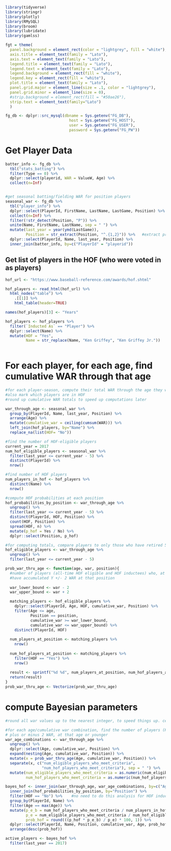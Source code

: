 ```r
library(tidyverse)
library(stringr)
library(plotly)
library(RMySQL)
library(broom)
library(lubridate)
library(gamlss)

fgt = theme(
  panel.background = element_rect(color = "lightgrey", fill = "white"),
  axis.title = element_text(family = "Lato"),
  axis.text = element_text(family = "Lato"),
  legend.title = element_text(family = "Lato"),
  legend.text = element_text(family = "Lato"),
  legend.background = element_rect(fill = "white"),
  legend.key = element_rect(fill = "white"),
  plot.title = element_text(family = "Lato"),
  panel.grid.major = element_line(size = .1, color = "lightgrey"),
  panel.grid.minor = element_line(size = 0),
  #strip.background = element_rect(fill = "#50ae26"),
  strip.text = element_text(family="Lato")
  )

fg_db <- dplyr::src_mysql(dbname = Sys.getenv("FG_DB"), 
                            host = Sys.getenv("FG_HOST"), 
                            user = Sys.getenv("FG_USER"),
                            password = Sys.getenv("FG_PW"))


```


# Get Player Data

```r

batter_info <- fg_db %>%
  tbl("stats_batting") %>%
  filter(Type == 0) %>%
  dplyr::select(playerid, WAR = ValueW, Age) %>%
  collect(n=Inf)


#get seasonal batting/fielding WAR for position players
seasonal_war <- fg_db %>%
  tbl("player_info") %>%
  dplyr::select(PlayerId, FirstName, LastName, LastGame, Position) %>%
  collect(n=Inf) %>%
  filter(!str_detect(Position, "P")) %>%
  unite(Name, FirstName, LastName, sep = " ") %>%
  mutate(last_year = year(ymd(LastGame)),
         Position = str_extract(Position, "^.{1,2}")) %>%   #extract primary position from dataset
  dplyr::select(PlayerId, Name, last_year, Position) %>%
  inner_join(batter_info, by=c("PlayerId" = "playerid")) 

```

## Get list of players in the HOF (who were voted in as players)

```r
hof_url <- "https://www.baseball-reference.com/awards/hof.shtml"

hof_players <- read_html(hof_url) %>%
  html_nodes("table") %>%
    .[[1]] %>%
    html_table(header=TRUE)

names(hof_players)[3] <- "Years"

hof_players <- hof_players %>%
  filter(`Inducted As` == "Player") %>%
  dplyr::select(Name) %>%
  mutate(HOF = "Yes",
         Name = str_replace(Name, "Ken Griffey", "Ken Griffey Jr."))
  
```


# For each player, for each age, find cumulative WAR through that age



```r
#for each player-season, compute their total WAR through the age they were that season
#also mark which players are in HOF
#round up cumulative WAR totals to speed up computations later

war_through_age <- seasonal_war %>%
  group_by(PlayerId, Name, last_year, Position) %>%
  arrange(Age) %>%
  mutate(cumulative_war = ceiling(cumsum(WAR))) %>%
  left_join(hof_players, by="Name") %>%
  replace_na(list(HOF= "No"))

#find the number of HOF-eligible players
current_year = 2017
num_hof_eligible_players <- seasonal_war %>% 
  filter(last_year <= current_year - 5) %>%
  distinct(PlayerId) %>% 
  nrow()

#find number of HOF players
num_players_in_hof <- hof_players %>%
  distinct(Name) %>%
  nrow()

#compute HOF probabilities at each position
hof_probabilities_by_position <- war_through_age %>% 
  ungroup() %>% 
  filter(last_year <= current_year - 5) %>%
  distinct(PlayerId, HOF, Position) %>%
  count(HOF, Position) %>% 
  spread(HOF, n) %>% 
  mutate(p_hof = Yes / No) %>%
  dplyr::select(Position, p_hof)

#for computing totals, compare players to only those who have retired 5 years ago or earlier.
hof_eligible_players <- war_through_age %>%
  ungroup() %>%
  filter(last_year <= current_year - 5)

prob_war_thru_age <- function(age, war, position){
  #number of players (all-time HOF eligible and HOF inductees) who, at age X or younger, 
  #have accumulated Y +/- 2 WAR at that position
  
  war_lower_bound <- war - 2
  war_upper_bound <- war + 2

  matching_players <- hof_eligible_players %>%
    dplyr::select(PlayerId, Age, HOF, cumulative_war, Position) %>%
    filter(Age <= age,
           Position == position,
           cumulative_war >= war_lower_bound,
           cumulative_war <= war_upper_bound) %>%
    distinct(PlayerId, HOF)
  
  num_players_at_position <- matching_players %>%
    nrow()
  
  num_hof_players_at_position <- matching_players %>%
    filter(HOF == "Yes") %>%
    nrow()
  
  result <- sprintf("%d %d", num_players_at_position, num_hof_players_at_position)
  return(result)
}
prob_war_thru_age <- Vectorize(prob_war_thru_age)


```

# compute Bayesian parameters

```r

#round all war values up to the nearest integer, to speed things up. ceiling()

#for each age/cumulative war combination, find the number of players (HOF & non-HOF) who achieved that total,
# plus or minus 2 WAR, at that age or younger
war_age_combinations <- war_through_age %>%
  ungroup() %>%
  dplyr::select(Age, cumulative_war, Position) %>%
  expand(nesting(Age, cumulative_war, Position)) %>%
  mutate(x = prob_war_thru_age(Age, cumulative_war, Position)) %>%
  separate(x, c("num_eligible_players_who_meet_criteria", 
                "num_hof_players_who_meet_criteria"), sep = " ") %>%
  mutate(num_eligible_players_who_meet_criteria = as.numeric(num_eligible_players_who_meet_criteria),
         num_hof_players_who_meet_criteria = as.numeric(num_hof_players_who_meet_criteria))

bayes_hof <- inner_join(war_through_age, war_age_combinations, by=c("Age", "cumulative_war", "Position")) %>%
  inner_join(hof_probabilities_by_position, by="Position") %>%
  filter(HOF == "No") %>%    #no need to do this analysis for HOF inductees
  group_by(PlayerId, Name) %>%
  filter(Age == max(Age)) %>%
  mutate(p_e_b = num_hof_players_who_meet_criteria / num_players_in_hof,
         p_e = num_eligible_players_who_meet_criteria / num_hof_eligible_players,
         prob_hof = round(((p_hof * p_e_b) / p_e) * 100, 1)) %>%
  dplyr::select(PlayerId, Name, Position, cumulative_war, Age, prob_hof, everything(), -WAR, -HOF) %>%
  arrange(desc(prob_hof))

active_players <- bayes_hof %>%
  filter(last_year == 2017)

  
```


